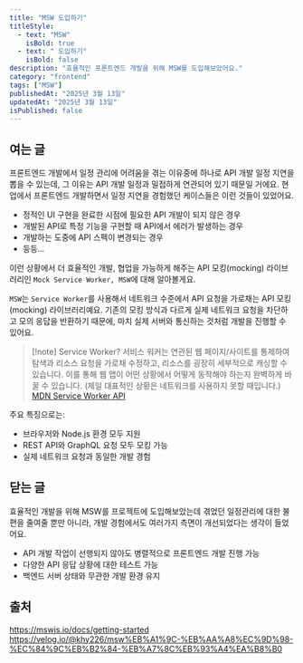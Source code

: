 ```yaml
---
title: "MSW 도입하기"
titleStyle:
  - text: "MSW"
    isBold: true
  - text: " 도입하기"
    isBold: false
description: "효율적인 프론트엔드 개발을 위해 MSW를 도입해보았어요."
category: "frontend"
tags: ["MSW"]
publishedAt: "2025년 3월 13일"
updatedAt: "2025년 3월 13일"
isPublished: false
---
```


## 여는 글

프론트엔드 개발에서 일정 관리에 어려움을 겪는 이유중에 하나로 API 개발 일정 지연을 뽑을 수 있는데, 그 이유는 API 개발 일정과 밀접하게 연관되어 있기 때문일 거에요.
현업에서 프론트엔드 개발하면서 일정 지연을 경험했던 케이스들은 이런 것들이 있었어요.

- 정적인 UI 구현을 완료한 시점에 필요한 API 개발이 되지 않은 경우
- 개발된 API로 특정 기능을 구현할 때 API에서 에러가 발생하는 경우
- 개발하는 도중에 API 스펙이 변경되는 경우
- 등등...

이런 상황에서 더 효율적인 개발, 협업을 가능하게 해주는 API 모킹(mocking) 라이브러리인 `Mock Service Worker, MSW`에 대해 알아볼게요.

`MSW`는 `Service Worker`를 사용해서 네트워크 수준에서 API 요청을 가로채는 API 모킹(mocking) 라이브러리예요.
기존의 모킹 방식과 다르게 실제 네트워크 요청을 차단하고 모의 응답을 반환하기 때문에, 마치 실제 서버와 통신하는 것처럼 개발을 진행할 수 있어요.

> [!note] Service Worker?
> 서비스 워커는 연관된 웹 페이지/사이트를 통제하여 탐색과 리소스 요청을 가로채 수정하고, 리소스를 굉장히 세부적으로 캐싱할 수 있습니다. 이를 통해 웹 앱이 어떤 상황에서 어떻게 동작해야 하는지 완벽하게 바꿀 수 있습니다. (제일 대표적인 상황은 네트워크를 사용하지 못할 때입니다.)
> [MDN Service Worker API](https://developer.mozilla.org/ko/docs/Web/API/Service_Worker_API)

주요 특징으로는:

- 브라우저와 Node.js 환경 모두 지원
- REST API와 GraphQL 요청 모두 모킹 가능
- 실제 네트워크 요청과 동일한 개발 경험

## 닫는 글

효율적인 개발을 위해 MSW를 프로젝트에 도입해보았는데 겪었던 일정관리에 대한 불편을 줄여줄 뿐만 아니라, 개발 경험에서도 여러가지 측면이 개선되었다는 생각이 들었어요.

- API 개발 작업이 선행되지 않아도 병렬적으로 프론트엔드 개발 진행 가능
- 다양한 API 응답 상황에 대한 테스트 가능
- 백엔드 서버 상태와 무관한 개발 환경 유지

## 출처

https://mswjs.io/docs/getting-started  
https://velog.io/@khy226/msw%EB%A1%9C-%EB%AA%A8%EC%9D%98-%EC%84%9C%EB%B2%84-%EB%A7%8C%EB%93%A4%EA%B8%B0
